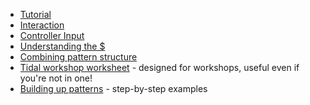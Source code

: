 * [[Tutorial]]
* [[Interaction]]
* [[Controller Input]]
* [[Understanding the $]]
* [[Combining pattern structure]]
* [[Tidal workshop worksheet]] - designed for workshops, useful even if you're not in one!
* [[Building up patterns]] - step-by-step examples
